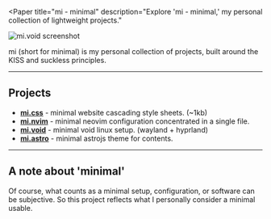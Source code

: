 
<Paper
  title="mi - minimal"
  description="Explore 'mi - minimal,' my personal collection of lightweight projects."
>
<Image src={Image1} alt="mi.void screenshot" />

mi (short for minimal) is my personal collection of projects, built around the KISS and suckless principles.

---

## Projects

- [**mi.css**](https://github.com/FelipeIzolan/mi.css) - minimal website cascading style sheets. (~1kb)
- [**mi.nvim**](https://github.com/FelipeIzolan/mi.nvim) - minimal neovim configuration concentrated in a single file.
- [**mi.void**](https://github.com/FelipeIzolan/mi.void) - minimal void linux setup. (wayland + hyprland)
- [**mi.astro**](https://github.com/FelipeIzolan/mi.astro) - minimal astrojs theme for contents. 

---

## A note about 'minimal'

Of course, what counts as a minimal setup, configuration, or software can be subjective. So this project reflects what I personally consider a minimal usable.

</Paper>
